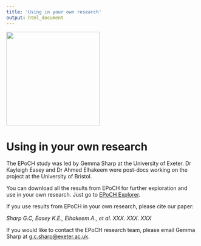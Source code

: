 ```yaml
---
title: 'Using in your own research'
output: html_document
---
```


![](docs/logo.png){width="246"}

# Using in your own research

The EPoCH study was led by Gemma Sharp at the University of Exeter. Dr Kayleigh Easey and Dr Ahmed Elhakeem were post-docs working on the project at the University of Bristol.

You can download all the results from EPoCH for further exploration and use in your own research. Just go to [EPoCH Explorer](https://gcsharp.shinyapps.io/EPoCH/).

If you use results from EPoCH in your own research, please cite our paper:

*Sharp G.C, Easey K.E., Elhakeem A., et al. XXX. XXX. XXX*

If you would like to contact the EPoCH research team, please email Gemma Sharp at [g.c.sharp\@exeter.ac.uk](mailto:g.c.sharp@exeter.ac.uk){.email}.

